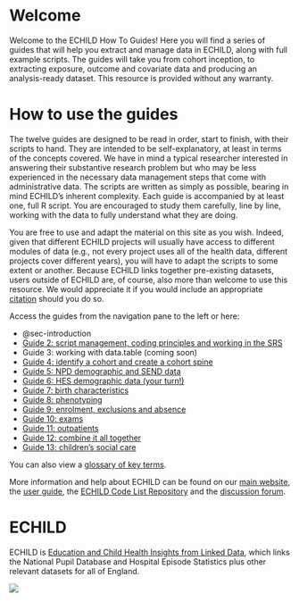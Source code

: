 # Welcome {.unnumbered}

Welcome to the ECHILD How To Guides! Here you will find a series of guides that will help you extract and manage data in ECHILD, along with full example scripts. The guides will take you from cohort inception, to extracting exposure, outcome and covariate data and producing an analysis-ready dataset. This resource is provided without any warranty.

# How to use the guides

The twelve guides are designed to be read in order, start to finish, with their scripts to hand. They are intended to be self-explanatory, at least in terms of the concepts covered. We have in mind a typical researcher interested in answering their substantive research problem but who may be less experienced in the necessary data management steps that come with administrative data. The scripts are written as simply as possible, bearing in mind ECHILD's inherent complexity. Each guide is accompanied by at least one, full R script. You are encouraged to study them carefully, line by line, working with the data to fully understand what they are doing.

You are free to use and adapt the material on this site as you wish. Indeed, given that different ECHILD projects will usually have access to different modules of data (e.g., not every project uses all of the health data, different projects cover different years), you will have to adapt the scripts to some extent or another. Because ECHILD links together pre-existing datasets, users outside of ECHILD are, of course, also more than welcome to use this resource. We would appreciate it if you would include an appropriate [citation](acknowledgements.qmd) should you do so.

Access the guides from the navigation pane to the left or here:

* @sec-introduction
* [Guide 2: script management, coding principles and working in the SRS](guide02_mgmt.qmd)
* Guide 3: working with data.table (coming soon)
* [Guide 4: identify a cohort and create a cohort spine](guide03_cohort.qmd)
* [Guide 5: NPD demographic and SEND data](guide04_demo_npd.qmd)
* [Guide 6: HES demographic data (your turn!)](guide05_demo_hes.qmd)
* [Guide 7: birth characteristics](guide06_birth_chars.qmd)
* [Guide 8: phenotyping](guide07_phenotype.qmd)
* [Guide 9: enrolment, exclusions and absence](guide08_enr_abs_excl.qmd)
* [Guide 10: exams](guide09_exam.qmd)
* [Guide 11: outpatients](guide10_opa.qmd)
* [Guide 12: combine it all together](guide11_combine.qmd)
* [Guide 13: children's social care](guide12_csc.qmd)

You can also view a [glossary of key terms](glossary.qmd).

More information and help about ECHILD can be found on our [main website](https://www.echild.ac.uk/){target="_blank"}, the [user guide](https://docs.echild.ac.uk/){target="_blank"}, the [ECHILD Code List Repository](https://code.echild.ac.uk/){target="_blank"} and the [discussion forum](https://github.com/orgs/UCL-ECHILD/discussions){target="_blank"}.

# ECHILD

ECHILD is [Education and Child Health Insights from Linked Data](https://www.echild.ac.uk){target="_blank"}, which links the National Pupil Database and Hospital Episode Statistics plus other relevant datasets for all of England.

![](static/echild-intro.png){fig-alt="The ECHILD logo."}
